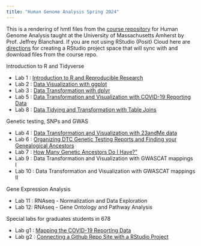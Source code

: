 ```yaml
---
title: "Human Genome Analysis Spring 2024"
---
```


This is a rendering of hmtl files from the [course repository](https://github.com/jeffreyblanchard/HumGen2024R) for Human Genome Analysis taught at the University of Massachusetts Amherst by Prof. Jeffrey Blanchard.  If you are not using RStudio (Posit) Cloud here are [directions](HumGen_github.html) for creating a RStudio project space that will sync with and download files from the course repo.

Introduction to R and Tidyverse

* Lab 1 : [Introduction to R and Reproducible Research](HumGen_Lab1_intro.html)
* Lab 2 : [Data Visualization with ggplot](HumGen_Lab2_ggplot.html)
* Lab 3 : [Data Transformation with dplyr](HumGen_Lab3_trans.html)
* Lab 5 : [Data Transformation and Visualization with COVID-19 Reporting Data](HumGen_Lab5_covid.html)
* Lab 8 : [Data Tidying and Transformation with Table Joins](HumGen_Lab8_joins.html)

Genetic testing, SNPs and GWAS

* Lab 4 : [Data Transformation and Visualization with 23andMe data](HumGen_Lab4_23andMe.html)
* Lab 6 : [Organizing DTC Genetic Testing Reports and Finding your Genealogical Ancestors](HumGen_Lab6_genealogical_ancestors.html)
* Lab 7 : [How Many Genetic Ancestors Do I Have?"](HumGen_Lab7_genetic_ancestors.html)
* Lab 9 : Data Transformation and Visualization with GWASCAT mappings I
* Lab 10 : Data Transformation and Visualization with GWASCAT mappings II

Gene Expression Analysis

* Lab 11 : RNAseq - Normalization and Data Exploration
* Lab 12: RNAseq - Gene Ontology and Pathway Analysis

Special labs for graduates students in 678

* Lab g1 : [Mapping the COVID-19 Reporting Data](HumGen_Labg1_covid_map.html)
* Lab g2 : [Connecting a Github Repo Site with a RStudio Project](HumGen_Labg2_github.html)
